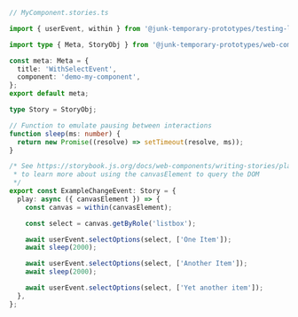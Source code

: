 ```ts
// MyComponent.stories.ts

import { userEvent, within } from '@junk-temporary-prototypes/testing-library';

import type { Meta, StoryObj } from '@junk-temporary-prototypes/web-components';

const meta: Meta = {
  title: 'WithSelectEvent',
  component: 'demo-my-component',
};
export default meta;

type Story = StoryObj;

// Function to emulate pausing between interactions
function sleep(ms: number) {
  return new Promise((resolve) => setTimeout(resolve, ms));
}

/* See https://storybook.js.org/docs/web-components/writing-stories/play-function#working-with-the-canvas
 * to learn more about using the canvasElement to query the DOM
 */
export const ExampleChangeEvent: Story = {
  play: async ({ canvasElement }) => {
    const canvas = within(canvasElement);

    const select = canvas.getByRole('listbox');

    await userEvent.selectOptions(select, ['One Item']);
    await sleep(2000);

    await userEvent.selectOptions(select, ['Another Item']);
    await sleep(2000);

    await userEvent.selectOptions(select, ['Yet another item']);
  },
};
```
